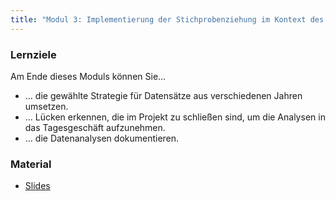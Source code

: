 ```yaml
---
title: "Modul 3: Implementierung der Stichprobenziehung im Kontext des Gesamtablaufs"
---
```


::: {.callout-tip} 
### Lernziele

Am Ende dieses Moduls können Sie...

* ... die gewählte Strategie für Datensätze aus verschiedenen Jahren umsetzen.
* ... Lücken erkennen, die im Projekt zu schließen sind, um die Analysen in das Tagesgeschäft aufzunehmen.
* ... die Datenanalysen dokumentieren.

:::

### Material
* [Slides](slides/ADA2_Modul_3.pdf)

<!-- (https://drive.google.com/file/d/1MBA4RdC62sbaMMIFLh6YRZk_YZTZs7wE/view?usp=drive_link) -->
